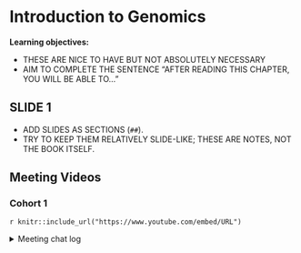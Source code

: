 # Introduction to Genomics

**Learning objectives:**

- THESE ARE NICE TO HAVE BUT NOT ABSOLUTELY NECESSARY
- AIM TO COMPLETE THE SENTENCE "AFTER READING THIS CHAPTER, YOU WILL BE ABLE TO..."

## SLIDE 1

- ADD SLIDES AS SECTIONS (`##`).
- TRY TO KEEP THEM RELATIVELY SLIDE-LIKE; THESE ARE NOTES, NOT THE BOOK ITSELF.

## Meeting Videos

### Cohort 1

`r knitr::include_url("https://www.youtube.com/embed/URL")`

<details>
<summary> Meeting chat log </summary>

```
LOG
```
</details>
